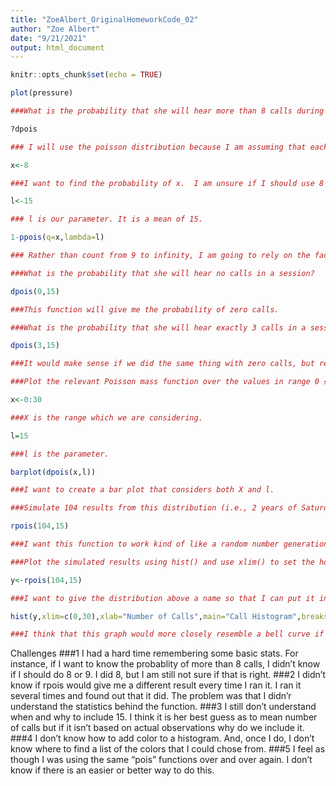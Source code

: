 ---
title: "ZoeAlbert_OriginalHomeworkCode_02"
author: "Zoe Albert"
date: "9/21/2021"
output: html_document
---

```{r setup, include=FALSE}
knitr::opts_chunk$set(echo = TRUE)
```
```{r pressure, echo=FALSE}
plot(pressure)
```

``` {r Probablity of 8 or more calls}

###What is the probability that she will hear more than 8 calls during any given session?

?dpois

### I will use the poisson distribution because I am assuming that each titi call is independent of one another.

x<-8

###I want to find the probability of x.  I am unsure if I should use 8 or 9. 

l<-15 

### l is our parameter. It is a mean of 15. 

1-ppois(q=x,lambda=l)

### Rather than count from 9 to infinity, I am going to rely on the fact that we can use the compliment by subtracting by one. 
```
```{r Probability of no calls}
###What is the probability that she will hear no calls in a session? 

dpois(0,15)

###This function will give me the probability of zero calls. 
```
```{r Probability of 3 calls}
###What is the probability that she will hear exactly 3 calls in a session?

dpois(3,15)

###It would make sense if we did the same thing with zero calls, but replaced the zero with 3. 
```
```{r Poisson 0 to 30} 
###Plot the relevant Poisson mass function over the values in range 0 ≤ x ≤ 30. 

x<-0:30 

###X is the range which we are considering. 

l=15

###l is the parameter.

barplot(dpois(x,l))

###I want to create a bar plot that considers both X and l.

```
```{r 104 results}
###Simulate 104 results from this distribution (i.e., 2 years of Saturday monitoring sessions).

rpois(104,15)

###I want this function to work kind of like a random number generation.  I will use rpois because I know it takes into account random numbers from a poisson distribution.

```
```{r histogram}
###Plot the simulated results using hist() and use xlim() to set the horizontal limits to be from 0 to 30. How does your histogram compare to the shape of the probability mass function you plotted above?

y<-rpois(104,15)

###I want to give the distribution above a name so that I can put it into a graph. 

hist(y,xlim=c(0,30),xlab="Number of Calls",main="Call Histogram",breaks=30)

###I think that this graph would more closely resemble a bell curve if it was ideal.  But, I can still see evidence of the bell curve. 
```
Challenges 
###1 I had a hard time remembering some basic stats.  For instance, if I want to know the probablity of more than 8 calls, I didn't know if I should do 8 or 9.  I did 8, but I am still not sure if that is right. 
###2  I didn't know if rpois would give me a different result every time I ran it.  I ran it several times and found out that it did. The problem was that I didn'r understand the statistics behind the function.
###3 I still don't understand when and why to include 15. I think it is her best guess as to mean number of calls but if it isn't based on actual observations why do we include it. 
###4 I don't know how to add color to a histogram.  And, once I do, I don't know where to find a list of the colors that I could chose from.
###5 I feel as though I was using the same "pois" functions over and over again.  I don't know if there is an easier or better way to do this. 
